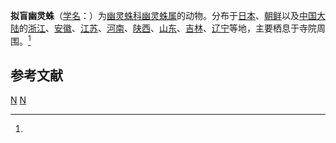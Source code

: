 {{Speciesbox
| taxon = Pholcus opilionoides
| image = Pholcus opilionoides.jpg
| binomial_authority = (Schrank, 1781)<ref name='id12841'>{{cite web| url =http://www.bioinfo.cn/db05/BjdwSpecies.php?action=view&id=12841| title =拟盲幽灵蛛| work =《中国动物物种编目数据库》| publisher =中国科学院微生物研究所| author =中国科学院动物研究所| accessdate =2009-04-28| deadurl =yes| archiveurl =https://web.archive.org/web/20160305013535/http://www.bioinfo.cn/db05/BjdwSpecies.php?action=view&id=12841| archivedate =2016-03-05}}</ref>
}}

'''拟盲幽灵蛛'''（[[学名|学名]]：{{lang|la|''Pholcus opilionoides''}}）为[[幽灵蛛科|幽灵蛛科]][[幽灵蛛属|幽灵蛛属]]的动物。分布于[[日本|日本]]、[[朝鲜|朝鲜]]以及[[中国大陆|中国大陆]]的[[浙江|浙江]]、[[安徽|安徽]]、[[江苏|江苏]]、[[河南|河南]]、[[陕西|陕西]]、[[山东|山东]]、[[吉林|吉林]]、[[辽宁|辽宁]]等地，主要栖息于寺院周围。<ref name='id12841'/>

== 参考文献 ==
{{reflist}}
{{taxonbar}}
[[Category:_1781年描述的动物|N]]
[[Category:幽灵蛛属|N]]